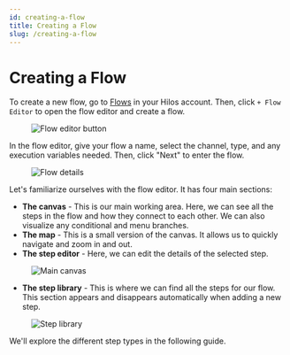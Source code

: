 ```yaml
---
id: creating-a-flow
title: Creating a Flow
slug: /creating-a-flow
---
```


# Creating a Flow

To create a new flow, go to [Flows](https://app.hilos.io/flow) in your Hilos account. Then, click `+ Flow Editor` to open the flow editor and create a flow.

<figure>
  <img
    src='https://hilos-media.s3.us-east-2.amazonaws.com/documentation/userdocs/using-hilos/reference/flows/creating-a-flow/flow-editor-button.png'
    alt='Flow editor button'
  />
</figure>

In the flow editor, give your flow a name, select the channel, type, and any execution variables needed. Then, click "Next" to enter the flow.

<figure>
  <img
    src='https://hilos-media.s3.us-east-2.amazonaws.com/documentation/userdocs/using-hilos/reference/flows/creating-a-flow/flow-details.png'
    alt='Flow details'
  />
</figure>

Let's familiarize ourselves with the flow editor. It has four main sections:

- **The canvas** - This is our main working area. Here, we can see all the steps in the flow and how they connect to each other. We can also visualize any conditional and menu branches.
- **The map** - This is a small version of the canvas. It allows us to quickly navigate and zoom in and out.
- **The step editor** - Here, we can edit the details of the selected step.

<figure>
  <img
    src='https://hilos-media.s3.us-east-2.amazonaws.com/documentation/userdocs/using-hilos/reference/flows/creating-a-flow/canvas.png'
    alt='Main canvas'
  />
</figure>

- **The step library** - This is where we can find all the steps for our flow. This section appears and disappears automatically when adding a new step.

<figure>
  <img
    src='https://hilos-media.s3.us-east-2.amazonaws.com/documentation/userdocs/using-hilos/reference/flows/creating-a-flow/flow-details.png'
    alt='Step library'
  />
</figure>

We'll explore the different step types in the following guide.
